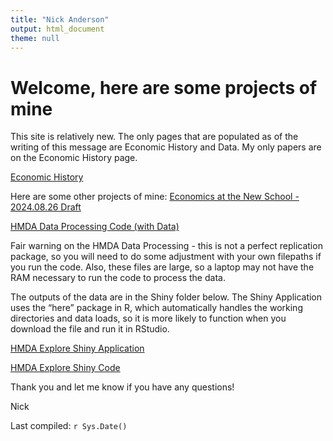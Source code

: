 ```yaml
---
title: "Nick Anderson"
output: html_document
theme: null
---
```


# **Welcome, here are some projects of mine**

This site is relatively new. The only pages that are populated as of the writing of this message are Economic History and Data. My only papers are on the Economic History page. 

[Economic History](https://www.nickanderson.us/economichistory.html)

Here are some other projects of mine:
[Economics at the New School - 2024.08.26 Draft](https://drive.google.com/drive/folders/17Ip5x5DqTrQo8c7PagMYfp7mKX2KJDvg?usp=sharing)

[HMDA Data Processing Code (with Data)](https://drive.google.com/drive/folders/1wX-A157XSy2lfMjoSgbpTU8s0PbH9Jyu?usp=sharing)

Fair warning on the HMDA Data Processing - this is not a perfect replication package, so you will need to do some adjustment with your own filepaths if you run the code. Also, these files are large, so a laptop may not have the RAM necessary to run the code to process the data. 

The outputs of the data are in the Shiny folder below. The Shiny Application uses the "here" package in R, which automatically handles the working directories and data loads, so it is more likely to function when you download the file and run it in RStudio.  

[HMDA Explore Shiny Application](https://andenick.shinyapps.io/HMDAExplore/)

[HMDA Explore Shiny Code](https://drive.google.com/drive/folders/1w_3igaXfA0My0gK4gJpa0jg_d1KSxqff?usp=sharing)

Thank you and let me know if you have any questions!

Nick




Last compiled: `r Sys.Date()`




<!-- </div> -->
<!-- <div class="col-sm-6"> -->



<!-- </a> -->
<!-- </div> -->









<style type="text/css">
.title {
  display: none;
}

.navbar-default {
    background-color: #640000 !important;
    
}

<!-- .navbar-nav { -->
<!--   color:white !important; -->

<!-- } -->

.navbar .navbar-brand, .navbar .navbar-nav .nav-links  {
  color: white;
}

.navbar-default .navbar-nav>li>a {
    color: white !important;
    font-weight: 150;
}

.navbar-nav > .active > a { 
    background-color: #006400 !important;
    font-weight: 175;
}

#getting-started img {
  margin-right: 10px;
  margin-left: 5px;
}


</style>

<div class="row" style="padding-top: 30px;">
<div class="col-sm-6">
